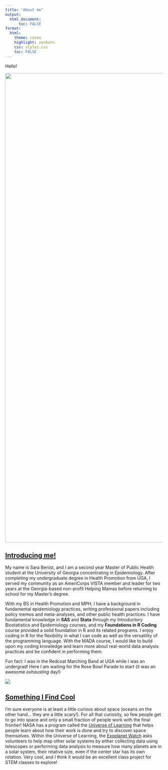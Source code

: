 ```yaml
---
title: "About me"
output: 
  html_document:
      toc: FALSE
format:
  html:
    theme: cosmo
    highlight: zenburn
    css: styles.css
    toc: FALSE
---
```


Hello!

![](Picture1.jpg){width="1500"}

## [Introducing me!]{.underline}

My name is Sara Benist, and I am a second year Master of Public Health student at the University of Georgia concentrating in Epidemiology. After completing my undergraduate degree in Health Promotion from UGA, I served my community as an AmeriCorps VISTA member and leader for two years at the Georgia-based non-profit Helping Mamas before returning to school for my Master's degree.

With my BS in Health Promotion and MPH, I have a background in fundamental epidemiology practices, writing professional papers including policy memos and meta-analyses, and other public health practices. I have fundamental knowledge in **SAS** and **Stata** through my Introductory Biostatistics and Epidemiology courses, and my **Foundations in R Coding** course provided a solid foundation in R and its related programs. I enjoy coding in R for the flexibility in what I can code as well as the versatility of the programming language. With the MADA course, I would like to build upon my coding knowledge and learn more about real-world data analysis practices and be confident in performing them.

Fun fact: I was in the Redcoat Marching Band at UGA while I was an undergrad! Here I am waiting for the Rose Bowl Parade to start (it was an awesome *exhausting* day!)

![](Picture2.jpg)

## [Something I Find Cool]{.underline}

I'm sure everyone is at least a little curious about space (oceans on the other hand... they are a little scary!). For all that curiosity, so few people get to go into space and only a small fraction of people work with the final frontier! NASA has a program called the [Universe of Learning](https://universe-of-learning.org/home) that helps people learn about how their work is done and try to discover space themselves. Within the Universe of Learning, the [Exoplanet Watch](https://universe-of-learning.org/resources/projects/exoplanet-watch) asks volunteers to help map other solar systems by either collecting data using telescopes or performing data analysis to measure how many planets are in a solar system, their relative size, even if the center star has its own rotation. Very cool, and I think it would be an excellent class project for STEM classes to explore!
